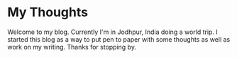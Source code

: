 <SEO title="Home" />

# My Thoughts
Welcome to my blog. Currently I'm in Jodhpur, India doing a world trip. I started this blog as a way to put pen to paper with some thoughts as well as work on my writing. Thanks for stopping by.
